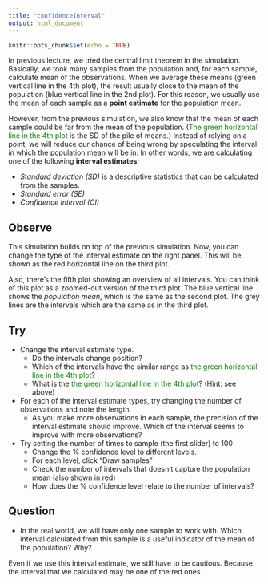 ```yaml
---
title: "confidenceInterval"
output: html_document
---
```


```r
knitr::opts_chunk$set(echo = TRUE)
```
In previous lecture, we tried the central limit theorem in the simulation. Basically, we took many samples from the population and, for each sample, calculate mean of the observations. When we average these means (green vertical line in the 4th plot), the result usually close to the mean of the population (blue vertical line in the 2nd plot). For this reason, we usually use the mean of each sample as a **point estimate** for the population mean.

However, from the previous simulation, we also know that the mean of each sample could be far from the mean of the population. (<span style="color:green">The green horizontal line in the 4th plot</span> is the SD of the pile of means.) Instead of relying on a point, we will reduce our chance of being wrong by speculating the interval in which the population mean will be in. In other words, we are calculating  one of the following **interval estimates**:

* *Standard deviation (SD)* is a descriptive statistics that can be calculated from the samples.
* *Standard error (SE)*
* *Confidence interval (CI)*


## Observe
This simulation builds on top of the previous simulation. Now, you can change the type of the interval estimate on the right panel. This will be shown as the red horizontal line on the third plot.

Also, there's the fifth plot showing an overview of all intervals. You can think of this plot as a zoomed-out version of the third plot. The blue vertical line shows the *population mean*, which is the same as the second plot. The grey lines are the intervals which are the same as in the third plot.

## Try

* Change the interval estimate type.
   * Do the intervals change position?
   * Which of the intervals have the similar range as <span style="color:green">the green horizontal line in the 4th plot</span>?
   * What is the <span style="color:green">the green horizontal line in the 4th plot</span>? (Hint: see above)

* For each of the interval estimate types, try changing the number of observations and note the length.
   * As you make more observations in each sample, the precision of the interval estimate should improve. Which of the interval seems to improve with more observations?

   
* Try setting the number of times to sample (the first slider) to 100 
   * Change the % confidence level to different levels.
   * For each level, click "Draw samples"
   * Check the number of intervals that doesn't capture the population mean (also shown in red)
   * How does the % confidence level relate to the number of intervals?
  
## Question

* In the real world, we will have only one sample to work with. Which interval calculated from this sample is a useful indicator of the mean of the population? Why?

Even if we use this interval estimate, we still have to be cautious. Because the interval that we calculated may be one of the red ones.